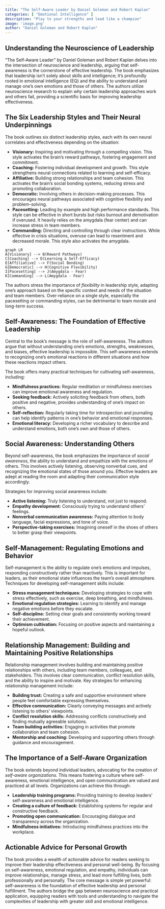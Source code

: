 ```yaml
---
title: "The Self-Aware Leader by Daniel Goleman and Robert Kaplan"
categories: [ "Emotional Intelligence" ]
description: "Play to your strengths and lead like a champion"
image: 'image.png'
author: "Daniel Goleman and Robert Kaplan"
---
```

## Understanding the Neuroscience of Leadership

"The Self-Aware Leader" by Daniel Goleman and Robert Kaplan delves into the intersection of neuroscience and leadership, arguing that self-awareness is the cornerstone of effective leadership.  The book emphasizes that leadership isn't solely about skills and intelligence; it's profoundly rooted in emotional intelligence (EQ) and the ability to understand and manage one's own emotions and those of others.  The authors utilize neuroscience research to explain *why* certain leadership approaches work and others fail, providing a scientific basis for improving leadership effectiveness.

## The Six Leadership Styles and Their Neural Underpinnings

The book outlines six distinct leadership styles, each with its own neural correlates and effectiveness depending on the situation:

* **Visionary:**  Inspiring and motivating through a compelling vision. This style activates the brain's reward pathways, fostering engagement and commitment.
* **Coaching:** Fostering individual development and growth.  This style strengthens neural connections related to learning and self-efficacy.
* **Affiliative:** Building strong relationships and team cohesion.  This activates the brain's social bonding systems, reducing stress and promoting collaboration.
* **Democratic:** Involving others in decision-making processes. This encourages neural pathways associated with cognitive flexibility and problem-solving.
* **Pacesetting:** Leading by example and high performance standards.  This style can be effective in short bursts but risks burnout and demotivation if overused. It heavily relies on the amygdala (fear center) and can increase stress in team members.
* **Commanding:**  Directing and controlling through clear instructions.  While effective in crisis situations, overuse can lead to resentment and decreased morale. This style also activates the amygdala.


```mermaid
graph LR
A[Visionary] --> B(Reward Pathways)
C[Coaching] --> D(Learning & Self-Efficacy)
E[Affiliative] --> F(Social Bonding)
G[Democratic] --> H(Cognitive Flexibility)
I[Pacesetting] --> J(Amygdala - Fear)
K[Commanding] --> L(Amygdala - Fear)
```

The authors stress the importance of *flexibility* in leadership style, adapting one's approach based on the specific context and needs of the situation and team members.  Over-reliance on a single style, especially the pacesetting or commanding styles, can be detrimental to team morale and long-term success.

## Self-Awareness: The Foundation of Effective Leadership

Central to the book's message is the role of self-awareness. The authors argue that without understanding one's emotions, strengths, weaknesses, and biases, effective leadership is impossible. This self-awareness extends to recognizing one's emotional reactions in different situations and how these reactions impact others.

The book offers many practical techniques for cultivating self-awareness, including:

* **Mindfulness practices:** Regular meditation or mindfulness exercises can improve emotional awareness and regulation.
* **Seeking feedback:** Actively soliciting feedback from others, both positive and negative, provides understanding of one's impact on others.
* **Self-reflection:** Regularly taking time for introspection and journaling can help identify patterns in one's behavior and emotional responses.
* **Emotional literacy:**  Developing a richer vocabulary to describe and understand emotions, both one's own and those of others.

## Social Awareness: Understanding Others

Beyond self-awareness, the book emphasizes the importance of *social awareness*, the ability to understand and empathize with the emotions of others. This involves actively listening, observing nonverbal cues, and recognizing the emotional states of those around you. Effective leaders are adept at reading the room and adapting their communication style accordingly.

Strategies for improving social awareness include:

* **Active listening:**  Truly listening to understand, not just to respond.
* **Empathy development:** Consciously trying to understand others' feelings.
* **Nonverbal communication awareness:** Paying attention to body language, facial expressions, and tone of voice.
* **Perspective-taking exercises:** Imagining oneself in the shoes of others to better grasp their viewpoints.


## Self-Management: Regulating Emotions and Behavior

Self-management is the ability to regulate one's emotions and impulses, responding constructively rather than reactively. This is important for leaders, as their emotional state influences the team's overall atmosphere. Techniques for developing self-management skills include:

* **Stress management techniques:** Developing strategies to cope with stress effectively, such as exercise, deep breathing, and mindfulness.
* **Emotional regulation strategies:** Learning to identify and manage negative emotions before they escalate.
* **Self-discipline:**  Setting clear goals and consistently working toward their achievement.
* **Optimism cultivation:**  Focusing on positive aspects and maintaining a hopeful outlook.


## Relationship Management: Building and Maintaining Positive Relationships

Relationship management involves building and maintaining positive relationships with others, including team members, colleagues, and stakeholders. This involves clear communication, conflict resolution skills, and the ability to inspire and motivate. Key strategies for enhancing relationship management include:

* **Building trust:**  Creating a safe and supportive environment where people feel comfortable expressing themselves.
* **Effective communication:**  Clearly conveying messages and actively listening to others' viewpoints.
* **Conflict resolution skills:**  Addressing conflicts constructively and finding mutually agreeable solutions.
* **Team building activities:** Engaging in activities that promote collaboration and team cohesion.
* **Mentorship and coaching:**  Developing and supporting others through guidance and encouragement.


## The Importance of a Self-Aware Organization

The book extends beyond individual leaders, advocating for the creation of *self-aware organizations*.  This means fostering a culture where self-awareness, emotional intelligence, and open communication are valued and practiced at all levels.  Organizations can achieve this through:

* **Leadership training programs:**  Providing training to develop leaders' self-awareness and emotional intelligence.
* **Creating a culture of feedback:**  Establishing systems for regular and constructive feedback.
* **Promoting open communication:**  Encouraging dialogue and transparency across the organization.
* **Mindfulness initiatives:**  Introducing mindfulness practices into the workplace.

## Actionable Advice for Personal Growth

The book provides a wealth of actionable advice for readers seeking to improve their leadership effectiveness and personal well-being.  By focusing on self-awareness, emotional regulation, and empathy, individuals can improve relationships, manage stress, and lead more fulfilling lives, both professionally and personally. The core message is simple yet powerful: self-awareness is the foundation of effective leadership and personal fulfillment. The authors bridge the gap between neuroscience and practical application, equipping readers with tools and understanding to navigate the complexities of leadership with greater skill and emotional intelligence.

